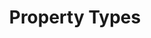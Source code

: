 ---
title: Property Types
description: Describing information associated with a thing
meta-title: Property Types - HASH
meta-description: Property types describe information that is stored directly on a thing, without reference to any other entity
sidebar-title: Property Types
sidebar-icon: https://example.com/image.svg
---